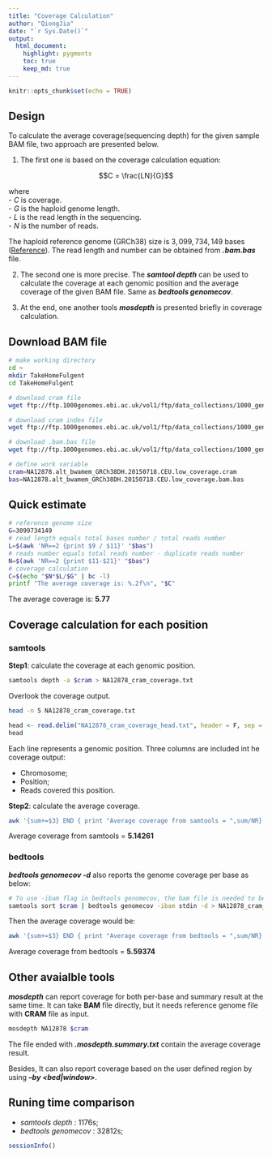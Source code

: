 ```yaml
---
title: "Coverage Calculation"
author: "QiongJia"
date: "`r Sys.Date()`"
output: 
  html_document:
    highlight: pygments
    toc: true
    keep_md: true
---
```


```r
knitr::opts_chunk$set(echo = TRUE)
```

## Design  

To calculate the average coverage(sequencing depth) for the given sample BAM file, two approach are presented below.  

1. The first one is based on the coverage calculation equation:   

$$C = \frac{LN}{G}$$  

where    
 - $C$ is coverage.  
 - $G$ is the haploid genome length.  
 - $L$ is the read length in the sequencing.  
 - $N$ is the number of reads.  
 
   The haploid reference genome (GRCh38) size is $3,099,734,149$ bases ([Reference](https://www.ncbi.nlm.nih.gov/grc/human/data)). The read length and number can be obtained from ***.bam.bas*** file. 

2. The second one is more precise. The ***samtool depth*** can be used to calculate the coverage at each genomic position and the average coverage of the given BAM file.  Same as ***bedtools genomecov***. 

3. At the end, one another tools ***mosdepth*** is presented briefly in coverage calculation.   

## Download BAM file 

```bash
# make working directory
cd ~
mkdir TakeHomeFulgent
cd TakeHomeFulgent

# download cram file
wget ftp://ftp.1000genomes.ebi.ac.uk/vol1/ftp/data_collections/1000_genomes_project/data/CEU/NA12878/alignment/NA12878.alt_bwamem_GRCh38DH.20150718.CEU.low_coverage.cram

# download cram index file
wget ftp://ftp.1000genomes.ebi.ac.uk/vol1/ftp/data_collections/1000_genomes_project/data/CEU/NA12878/alignment/NA12878.alt_bwamem_GRCh38DH.20150718.CEU.low_coverage.cram.crai

# download .bam.bas file
wget ftp://ftp.1000genomes.ebi.ac.uk/vol1/ftp/data_collections/1000_genomes_project/data/CEU/NA12878/alignment/NA12878.alt_bwamem_GRCh38DH.20150718.CEU.low_coverage.bam.bas

```

```bash
# define work variable
cram=NA12878.alt_bwamem_GRCh38DH.20150718.CEU.low_coverage.cram
bas=NA12878.alt_bwamem_GRCh38DH.20150718.CEU.low_coverage.bam.bas
```

## Quick estimate 

```bash
# reference genome size
G=3099734149
# read length equals total bases number / total reads number
L=$(awk 'NR==2 {print $9 / $11}' "$bas")
# reads number equals total reads number - duplicate reads number
N=$(awk 'NR==2 {print $11-$21}' "$bas")
# coverage calculation
C=$(echo "$N*$L/$G" | bc -l)
printf "The average coverage is: %.2f\n", "$C"
```

The average coverage is: **5.77**  

## Coverage calculation for each position 

### samtools  

**Step1**: calculate the coverage at each genomic position. 

```bash
samtools depth -a $cram > NA12878_cram_coverage.txt
```

Overlook the coverage output.   

```bash
head -n 5 NA12878_cram_coverage.txt
```
  
```r
head <- read.delim("NA12878_cram_coverage_head.txt", header = F, sep = "\t")
head
```
  
Each line represents a genomic position. Three columns are included int he coverage output:   

- Chromosome;  
- Position;  
- Reads covered this position.   

**Step2**: calculate the average coverage. 

```bash
awk '{sum+=$3} END { print "Average coverage from samtools = ",sum/NR}' NA12878_cram_coverage.txt
```

Average coverage from samtools = **5.14261**

### bedtools  

***bedtools genomecov -d*** also reports the genome coverage per base as below:  

```bash
# To use -ibam flag in bedtools genomecov, the bam file is needed to be sorted by position
samtools sort $cram | bedtools genomecov -ibam stdin -d > NA12878_cram_genomecov.txt
```

Then the average coverage would be: 

```bash
awk '{sum+=$3} END { print "Average coverage from bedtools = ",sum/NR}' NA12878_cram_genomecov.txt
```

Average coverage from bedtools = **5.59374**


## Other avaialble tools 

***mosdepth*** can report coverage for both per-base and summary result at the same time. It can take **BAM** file directly, but it needs reference genome file with **CRAM** file as input. 

```bash
mosdepth NA12878 $cram
```

The file ended with ***.mosdepth.summary.txt*** contain the average coverage result.

Besides, It can also report coverage based on the user defined region by using ***--by <bed|window>***. 

## Runing time comparison  

- *samtools depth* :  1176s;
- *bedtools genomecov* : 32812s;

```r
sessionInfo()
```